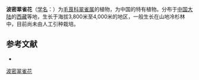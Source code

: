 {{Speciesbox
| name = 波密翠雀花
| status = 
| status_system = 
| image =
| genus = Delphinium
| species = pomeense
| authority = W. T. Wang
}}

'''波密翠雀花'''（[[学名|学名]]：{{lang|la|''Delphinium pomeense''}}）为[[毛茛科|毛茛科]][[翠雀属|翠雀属]]的植物，为中国的特有植物。分布于[[中国大陆|中国大陆]]的[[西藏|西藏]]等地，生长于海拔3,800米至4,000米的地区，一般生长在山地冷杉林中，目前尚未由人工引种栽培。

== 参考文献 ==
<div class="references-small">
* {{cite web| url =http://www.bioinfo.cn/db05/KmzwSpecies.php?action=view&id=18465| title =波密翠雀花| work =《中国高等植物数据库全库》| publisher =中国科学院微生物研究所| author =昆明植物研究所| accessdate =2009-02-25| deadurl =yes| archiveurl =https://web.archive.org/web/20160305004852/http://www.bioinfo.cn/db05/KmzwSpecies.php?action=view&id=18465| archivedate =2016-03-05}}
</div>
{{Taxonbar|from=Q15228415}}

[[Category:翠雀属|波密翠雀花]]


{{植物小作品}}